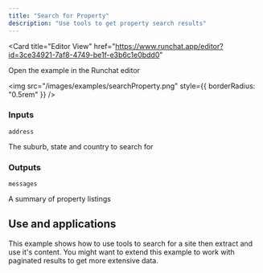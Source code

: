 ```yaml
---
title: "Search for Property"
description: "Use tools to get property search results"
---
```


<Card
  title="Editor View"
  href="https://www.runchat.app/editor?id=3ce34921-7af8-4749-be1f-e3b6c1e0bdd0"
>
  Open the example in the Runchat editor
</Card>

<img src="/images/examples/searchProperty.png" style={{ borderRadius: "0.5rem" }} />


### Inputs

`address`

The suburb, state and country to search for

### Outputs

`messages`

A summary of property listings

## Use and applications

This example shows how to use tools to search for a site then extract and use it's content. 
You might want to extend this example to work with paginated results to get more extensive data.  

